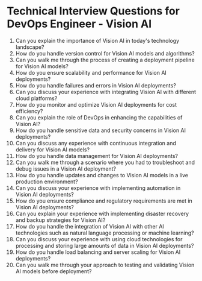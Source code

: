 

# Technical Interview Questions for DevOps Engineer - Vision AI

1. Can you explain the importance of Vision AI in today's technology landscape? 
2. How do you handle version control for Vision AI models and algorithms? 
3. Can you walk me through the process of creating a deployment pipeline for Vision AI models? 
4. How do you ensure scalability and performance for Vision AI deployments? 
5. How do you handle failures and errors in Vision AI deployments? 
6. Can you discuss your experience with integrating Vision AI with different cloud platforms? 
7. How do you monitor and optimize Vision AI deployments for cost efficiency? 
8. Can you explain the role of DevOps in enhancing the capabilities of Vision AI? 
9. How do you handle sensitive data and security concerns in Vision AI deployments? 
10. Can you discuss any experience with continuous integration and delivery for Vision AI models? 
11. How do you handle data management for Vision AI deployments? 
12. Can you walk me through a scenario where you had to troubleshoot and debug issues in a Vision AI deployment? 
13. How do you handle updates and changes to Vision AI models in a live production environment? 
14. Can you discuss your experience with implementing automation in Vision AI deployments? 
15. How do you ensure compliance and regulatory requirements are met in Vision AI deployments? 
16. Can you explain your experience with implementing disaster recovery and backup strategies for Vision AI? 
17. How do you handle the integration of Vision AI with other AI technologies such as natural language processing or machine learning? 
18. Can you discuss your experience with using cloud technologies for processing and storing large amounts of data in Vision AI deployments? 
19. How do you handle load balancing and server scaling for Vision AI deployments? 
20. Can you walk me through your approach to testing and validating Vision AI models before deployment?